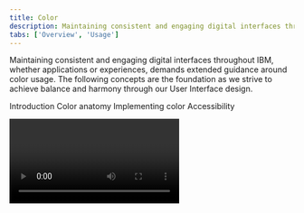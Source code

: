 ```yaml
---
title: Color
description: Maintaining consistent and engaging digital interfaces throughout IBM, whether applications or experiences, demands extended guidance around color usage.
tabs: ['Overview', 'Usage']
---
```



<PageDescription>
  Maintaining consistent and engaging digital interfaces throughout IBM, whether
  applications or experiences, demands extended guidance around color usage. The
  following concepts are the foundation as we strive to achieve balance and
  harmony through our User Interface design.
</PageDescription>

<AnchorLinks>

<AnchorLink>Introduction</AnchorLink>
<AnchorLink>Color anatomy</AnchorLink>
<AnchorLink>Implementing color</AnchorLink>
<AnchorLink>Accessibility</AnchorLink>

</AnchorLinks>

<Video vimeoId="281513790" />

## Resources

<Row className="resource-card-group">
<Column  colLg={4} colMd={4} noGutterSm>
  <ResourceCard
    subTitle="RGB color palettes (.ase and .clr)"
    href="https://github.com/carbon-design-system/carbon/raw/master/packages/colors/artifacts/IBM_Colors.zip"
    >

<MdxIcon name="ase" />

  </ResourceCard>
</Column>
<Column colLg={4} colMd={4}  noGutterSm>
  <ResourceCard
    subTitle="Elements package: Color"
    href="https://github.com/carbon-design-system/carbon/tree/master/packages/colors"
    >

<MdxIcon name="github" />

  </ResourceCard>
</Column>
</Row>

<br />

<br />

## Introduction

Application of the color palette brings a unified and recognizable consistency
to IBM's vast array of digital products and interfaces. This consistency is
grounded by a set of well-defined rules on how to work with the Carbon component
library in the context of dark and light themes.

![Color in UI](images/IBM_UI_Screens.gif)

<Caption></Caption>

## Color anatomy

Carbon's default themes are derived from the IBM Design Language color palette.
The Neutral Gray family is dominant in the default themes, making use of subtle
shifts in value to help organize content into distinct zones.

The core Blue family serves as the primary action color across all IBM products
and experiences. Additional colors are used sparingly and purposefully.

<ColorGrid colorFamily="blue" />
<ColorGrid colorFamily="gray" />
{/* possible TODO: remove inline style */}
<ColorGrid colorFamily="alerts" style="margin-top: 2rem" />
<Caption>Alerts Colors</Caption>

## Implementing color

Carbon uses _tokens_ and _themes_ to manage color. Tokens are role-based, and
themes specify the color values that serve those roles in the UI.

| Term    | Definition                                                                                                  |     |
| ------- | ----------------------------------------------------------------------------------------------------------- | --- |
| _Theme_ | The set of unique values assigned to the tokens of a Carbon interface                                       |     |
| _Token_ | The code identifier for a unique role or set of roles. Tokens are universal and never change across themes. |     |
| _Role_  | The systematic usage(s) of a token. Roles cannot be changed between themes.                                 |     |
| _Value_ | The actual style (i.e. hex code) assigned to a token                                                        |     |

### Tokens

Color in Carbon is managed using color tokens. Tokens are a method of
abstracting color by role or usage, independent of the actual color values. For
example, instead of needing to code all instances of input labels in a UI to be
`#565656`, the _form_ component in Carbon specifies the token `$text-02` for
these lables, and that token is specified in a separate theme file to be
`#565656`. For a different theme, that same `text-02` token could be mapped to a
different hex value, like `#ffffff`. Thus, tokens not only allow for more
efficient color updates within a theme, but also enable any UI (or portion of a
UI) built with Carbon to easily switch between different themes.

A single token can be associated with multiple roles, but only if the color
value is used consistently across those roles. This allows for uniform color
application across themes while maintaining full styling flexibility.

With this system, all Carbon users can create their own themes by assigning new
values to the established color tokens. IBM products should use one of the four
IBM default themes.

### Themes

Themes serve as an organizational framework for color in Carbon, with each theme
based on a specific primary background color. There are two default "light"
themes and two default "dark" themes. The light themes use White and Gray 10
backgrounds, and the dark themes use Gray 100 and Gray 90 backgrounds. Default
color tokens are provided for each component based on the primary background
color.

<Row class="color-blocks">
<Column colSm={1} colMd={1} colLg={2}>

<div class="bx--aspect-ratio bx--aspect-ratio--1x1">
  <div class="bx--aspect-ratio--object color-square color-square--white">
    White
  </div>
</div>

<div class="bx--caption">Light</div>

</Column>
<Column colSm={1} colMd={1} colLg={2}>

<div class="bx--aspect-ratio bx--aspect-ratio--1x1">
  <div class="bx--aspect-ratio--object color-square color-square--gray-10">
    Gray 10
  </div>
</div>

</Column>
<Column colSm={1} colMd={1} colLg={2}>

<div class="bx--aspect-ratio bx--aspect-ratio--1x1">
  <div class="bx--aspect-ratio--object color-square color-square--gray-100">
    Gray 100
  </div>
</div>

<div class="bx--caption">Dark</div>

</Column>
<Column colSm={1} colMd={1} colLg={2}>

<div class="bx--aspect-ratio bx--aspect-ratio--1x1">
  <div class="bx--aspect-ratio--object color-square color-square--gray-90">
    Gray 90
  </div>
</div>

</Column>
</Row>

<br />

#### Global background colors

<br />

| Theme    | Primary background      | Token            | Hex value |                                             |
| -------- | ----------------------- | ---------------- | --------- | ------------------------------------------: |
| White    | Global Background Light | `$ui-background` | `#ffffff` |  <ColorBlock size="xs">#ffffff</ColorBlock> |
| Gray 10  | Global Background Light | `$ui-background` | `#f4f4f4` | <ColorBlock  size="xs">#f4f4f4</ColorBlock> |
| Gray 90  | Global Background Dark  | `$ui-background` | `#282828` | <ColorBlock  size="xs">#282828</ColorBlock> |
| Gray 100 | Global Background Dark  | `$ui-background` | `#171717` | <ColorBlock  size="xs">#171717</ColorBlock> |

<br />

#### Light themes

Gray 10 components are paired with White backgrounds to make the White theme and
White components with Gray 10 backgrounds to make the Gray 10 theme. Some
components, such as buttons and toggles, share the same colors across both light
themes.

<Row>
<Column colMd={4} colLg={6}>
  <DoDontExample type="do" caption="Gray 10 dropdown on White background.">

![Gray 10 dropdown on White background.](images/Light_theme_01.png)

  </DoDontExample>
</Column>
<Column colMd={4} colLg={6} >
  <DoDontExample type="do" caption="White dropdown on a Gray 10 background.">

![White dropdown on a Gray 10 background.](images/Light_theme_02.png)

  </DoDontExample>
</Column>
</Row>

<Row>
<Column colMd={4} colLg={6}>
  <DoDontExample type="do" caption="White overflow menu on Gray 10 card.">

![White overflow menu on Gray 10 card.](images/Light_theme_03.png)

  </DoDontExample>
</Column>
<Column colMd={4} colLg={6} >
  <DoDontExample caption="Avoid use of midtones.">

![Avoid use of midtones.](images/Light_theme_04.png)

  </DoDontExample>
</Column>
</Row>

![light theme examples](images/Light_theme_sample_revised.gif)

<Caption>Components with common colors across both light themes.</Caption>

<br />

#### Dark themes

Gray 90 components are paired with Gray 100 backgrounds to make the Gray 100
Theme and Gray 80 components with Gray 90 backgrounds to make the Gray 90 Theme.
Some components, such as buttons and toggles, share the same colors across both
light themes.

<Row>
<Column colMd={4} colLg={6}>
  <DoDontExample
    type="do"
    caption="Gray 90 dropdown on Gray 100 background.">

![Gray 10 dropdown on White background.](images/Dark_theme_01_new.png)

  </DoDontExample>
</Column>
<Column colMd={4} colLg={6} >
  <DoDontExample type="do" caption="Gray 80 dropdown on Gray 90 background.">

![White dropdown on a Gray 10 background.](images/Dark_theme_02_new.png)

  </DoDontExample>
</Column>
</Row>

<Row>
<Column colMd={4} colLg={6}>
  <DoDontExample
    type="do"
    caption="Gray 70 is sometimes used when compound components are being applied, such as an overflow menu.">

![White overflow menu on Gray 10 card.](images/Dark_theme_03_new.png)

  </DoDontExample>
</Column>
<Column colMd={4} colLg={6} >
  <DoDontExample caption="Do not apply components that are darker than the background unless using high-contrast mode.">

![Do not apply components that are darker than the background unless using high-contrast mode.](images/Dark_theme_04_new.png)

  </DoDontExample>
</Column>
</Row>

![dark theme examples](images/Dark_theme_sample_revised.gif)

<Caption>
  Components with common colors across both dark UI backgrounds.
</Caption>

<br />

#### High contrast

In some cases, it is helpful to apply light components to dark backgrounds or
dark components to light backgrounds. This technique is useful to focus
attention or create visual tension.

<Row>
<Column colMd={4} colLg={6}>
  <DoDontExample type="do">

![High contrast example in a light theme.](images/High_contrast_01.png)

  </DoDontExample>
</Column>
<Column colMd={4} colLg={6} >
  <DoDontExample type="do">

![High contrast example in a dark theme.](images/High_contrast_02.png)

  </DoDontExample>
</Column>
</Row>

### Interaction states

In addition to the enabled-state tokens above, the five other primary
interaction states have been defined and tokenized for each default theme. For
values between Black and 70, interaction gets lighter, and for values between 60
and White, interaction gets darker.

#### Hover

Hover states have their own tokens. In the IBM default themes, these colors fall
outside of the core palette steps and act as "half steps" between two adjacent
colors. The White theme shares the same hover value as the Gray 10 theme; the
two dark theme backgrounds share a hover value as well.

#### Active

The active state is two full steps lighter for values between 100 and 70 and two
full steps darker for values between 60 and 10. For example, the Blue 60 active
state is Blue 80. The exception is that White shares the same active state as
Gray 10, and Black shares the same active state as Gray 100.

#### Selected

The selected state is one full step lighter for values between 100 and 70, and
one full step darker for values between 60 and 10. For example, the Blue 60
selected state is Blue 70. The exception is that White shares the same selected
state as Gray 10, and Black shares the same selected state as Gray 100.

#### Focus

The focus state usually appears as a Blue 60 border in the light theme and as a
White border in the dark theme.

#### Disabled

Disabled components are unavailable for interaction, so they don't receive hover
or focus and are not subject to WC3 contrast compliance standards. For the dark
themes, disabled values are two full steps lighter than their respective
background. For light themes, they are two full steps darker. The exception is
that the White theme disabled value is Gray 30.

![interactive states light](images/Interactive_states_light_new.png)

<Caption>Light theme interactive tokens.</Caption>

![interactive states dark](images/Interactive_states_dark_new.png)

<Caption>Dark theme interactive tokens.</Caption>

## Accessibility

Using various forms of contrast is the most important consideration when making
user-friendly color and interface choices. Awareness of standards and best
practices is the key to accessible color selection.

The color families in the IBM palette contain ten values from 10 to 100. White
and Black sit outside those values. Black text is WCAG AA accessible on colors
ranging from 10 to 50. White text is accessible on colors from 60 to 100.

<ArtDirection>

![Digital accessibility](images/wcag2-blues-mobile.svg)
![Digital accessibility](images/wcag2-blues-desktop.svg)

</ArtDirection>

Beyond black and white, the IBM color palette provides a range of accessible
combinations. Subtracting the foreground value from the background value (or
vice versa) helps determine whether that color combination meets the WCAG AA
contrast ratio success criteria. If the difference between two values is 50 or
greater, the colors are accessible. Anything below a difference of 50 may fail
accessibility standards.

<ArtDirection>

![Blue color do dont accesible example](images/wcag-dos-donts-mobile.svg)
![Blue color do dont accesible example](images/wcag-dos-donts-desktop.svg)

</ArtDirection>

<Caption>Blue color family, 60 background</Caption>

For a complete look at color-related accessibility topics in Carbon, visit the
[Accessibility](/guidelines/accessibility/color) section.
